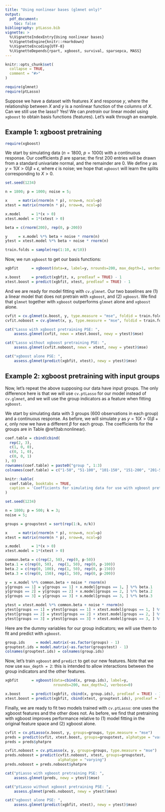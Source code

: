 ```yaml
---
title: "Using nonlinear bases (glmnet only)"
output: 
  pdf_document:
    toc: false
bibliography: ptLasso.bib
vignette: >
  %\VignetteIndexEntry{Using nonlinear bases}
  %\VignetteEngine{knitr::rmarkdown}
  %\VignetteEncoding{UTF-8}
  %\VignetteDepends{rpart, xgboost, survival, sparsepca, MASS}
---
```


```r
knitr::opts_chunk$set(
  collapse = TRUE,
  comment = "#>"
)
```


```r
require(glmnet)
require(ptLasso)
```

Suppose we have a dataset with features $X$ and response $y$, where the relationship between $X$ and $y$ is a nonlinear function of the columns of $X$. Can we still use the lasso? Yes! We can *pretrain* our linear model using `xgboost` to obtain basis functions (features). Let's walk through an example.

## Example 1: xgboost pretraining 

```r
require(xgboost)
```

We start by simulating data ($n = 1800$, $p = 1000$) with a continuous response. Our coefficients $\beta$ are sparse; the first 200 entries will be drawn from a standard univariate normal, and the remainder are $0$. We define $y$ as $y = 1(X > 0) \beta + \epsilon$, where $\epsilon$ is noise; we hope that `xgboost` will learn the splits corresponding to $X > 0$.

```r
set.seed(1234)

n = 1800; p = 1000; noise = 5;

x     = matrix(rnorm(n * p), nrow=n, ncol=p)
xtest = matrix(rnorm(n * p), nrow=n, ncol=p)

x.model     = 1*(x > 0)     
xtest.model = 1*(xtest > 0) 

beta = c(rnorm(200), rep(0, p-200))

y     = x.model %*% beta + noise * rnorm(n)
ytest = xtest.model %*% beta + noise * rnorm(n)

train.folds = sample(rep(1:10, n/10))
```

Now, we run `xgboost` to get our basis functions:
```r
xgbfit      = xgboost(data=x, label=y, nrounds=200, max_depth=1, verbose=0)

x.boost     = predict(xgbfit, x, predleaf = TRUE) - 1
xtest.boost = predict(xgbfit, xtest, predleaf = TRUE) - 1
```

And we are ready for model fitting with `cv.glmnet`. Our two baselines are (1) a linear model that does not pretrain with `xgboost`, and (2) `xgboost`. We find that `glmnet` together with `xgboost` outperforms `glmnet` alone and `xgboost` alone.
```r
cvfit = cv.glmnet(x.boost, y, type.measure = "mse", foldid = train.folds)
cvfit.noboost = cv.glmnet(x, y, type.measure = "mse", foldid = train.folds)

cat("Lasso with xgboost pretraining PSE: ", 
    assess.glmnet(cvfit, newx = xtest.boost, newy = ytest)$mse)

cat("Lasso without xgboost pretraining PSE: ", 
    assess.glmnet(cvfit.noboost, newx = xtest, newy = ytest)$mse)

cat("xgboost alone PSE: ", 
    assess.glmnet(predict(xgbfit, xtest), newy = ytest)$mse)
```


## Example 2: xgboost pretraining with input groups

Now, let's repeat the above supposing our data have input groups. The only difference here is that we will use `cv.ptLasso` for our model instead of `cv.glmnet`, and we will use the group indicators as a feature when fitting `xgboost`.

We start by simulating data with 3 groups ($600$ observations in each group) and a continuous response. As before, we will simulate $y$ as $y = 1(X > 0) \beta + \epsilon$, only now we have a different $\beta$ for each group. The coefficients for the groups are in Table \@ref(tab:nonlinear). 

```r
coef.table = cbind(cbind(
  rep(2, 3),
  c(1, 0, 0),
  c(0, 1, 0),
  c(0, 0, 1)
), 0)
rownames(coef.table) = paste0("group ", 1:3)
colnames(coef.table) = c("1-50", "51-100", "101-150", "151-200", "201-500")

knitr::kable(
  coef.table, booktabs = TRUE,
  caption = 'Coefficients for simulating data for use with xgboost pretraining'
)
```


```r
set.seed(1234)

n = 1800; p = 500; k = 3;
noise = 5;

groups = groupstest = sort(rep(1:k, n/k))

x     = matrix(rnorm(n * p), nrow=n, ncol=p)
xtest = matrix(rnorm(n * p), nrow=n, ncol=p)

x.model     = 1*(x > 0)     
xtest.model = 1*(xtest > 0)

common.beta = c(rep(2, 50), rep(0, p-50))
beta.1 = c(rep(0, 50),  rep(1, 50), rep(0, p-100)) 
beta.2 = c(rep(0, 100), rep(1, 50), rep(0, p-150)) 
beta.3 = c(rep(0, 150), rep(1, 50), rep(0, p-200)) 

y = x.model %*% common.beta + noise * rnorm(n)
y[groups == 1] = y[groups == 1] + x.model[groups == 1, ] %*% beta.1
y[groups == 2] = y[groups == 2] + x.model[groups == 2, ] %*% beta.2
y[groups == 3] = y[groups == 3] + x.model[groups == 3, ] %*% beta.3

ytest = xtest.model %*% common.beta + noise * rnorm(n)
ytest[groups == 1] = ytest[groups == 1] + xtest.model[groups == 1, ] %*% beta.1
ytest[groups == 2] = ytest[groups == 2] + xtest.model[groups == 2, ] %*% beta.2
ytest[groups == 3] = ytest[groups == 3] + xtest.model[groups == 3, ] %*% beta.3
```

Here are the dummy variables for our group indicators; we will use them to fit and predict with `xgboost`.
```r
group.ids     = model.matrix(~as.factor(groups) - 1) 
grouptest.ids = model.matrix(~as.factor(groupstest) - 1) 
colnames(grouptest.ids) = colnames(group.ids)
```

Now, let's train `xgboost` and `predict` to get our new features. Note that we now use `max_depth = 2`: this is intended to allow interactions between the group indicators and the other features.
```r
xgbfit      = xgboost(data=cbind(x, group.ids), label=y, 
                      nrounds=200, max_depth=2, verbose=0)

x.boost     = predict(xgbfit, cbind(x, group.ids), predleaf = TRUE) - 1
xtest.boost = predict(xgbfit, cbind(xtest, grouptest.ids), predleaf = TRUE) - 1
```

Finally, we are ready to fit two models trained with `cv.ptLasso`: one uses the xgboost features and the other does not. As before, we find that pretraining with xgboost improves performance relative to (1) model fitting in the original feature space and (2) xgboost alone.
```r
cvfit = cv.ptLasso(x.boost, y, groups=groups, type.measure = "mse")
preds = predict(cvfit, xtest.boost, groups=groupstest, alphatype = "varying")
preds = preds$yhatpre

cvfit.noboost = cv.ptLasso(x, y, groups=groups, type.measure = "mse")
preds.noboost = predict(cvfit.noboost, xtest, groups=groupstest, 
                        alphatype = "varying")
preds.noboost = preds.noboost$yhatpre

cat("ptLasso with xgboost pretraining PSE: ", 
    assess.glmnet(preds, newy = ytest)$mse)

cat("ptLasso without xgboost pretraining PSE: ", 
    assess.glmnet(preds.noboost, newy = ytest)$mse)

cat("xgboost alone PSE: ", 
    assess.glmnet(predict(xgbfit, xtest), newy = ytest)$mse)
```

